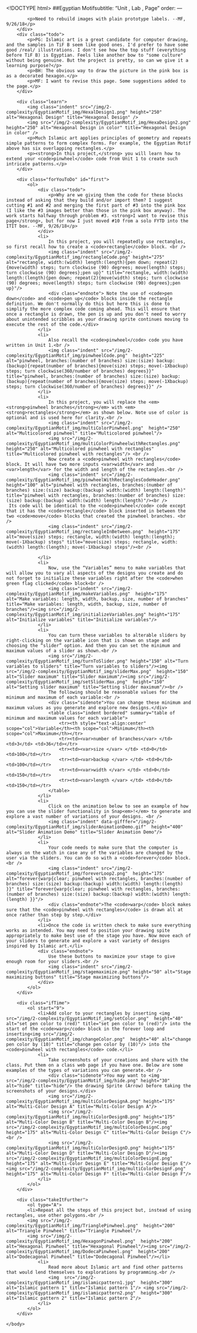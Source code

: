 <!DOCTYPE html>
<html lang="en">
    <head>
		<meta http-equiv="content-type" content="text/html; charset=utf-8" />
        <script type="text/javascript" src="/llab/loader.js"></script>
        <script type="text/javascript" src="/utilities/gifffer.min.js"></script>
        <script type="text/javascript">window.onload = function() {Gifffer();}</script>
        <link rel="stylesheet" type="text/css" href="/css/bjc-gifffer.css">
		<title>Unit 2 Optional Projects, Page 2</title>
    </head>

    <body>
        ##Egyptian Motifsubtitle: "Unit , Lab , Page"
order:
---
        <div class="todo">
            <p>Need to rebuild images with plain prototype labels. --MF, 9/26/18</p>
        </div>
        <div class="todo">
            <p>PG: Islamic art is a great candidate for computer drawing, and the samples in TiF B seem like good ones. I'd prefer to have some good /real/ illustrations. I don't see how the top stuff (everything before TiF B) is Egyptian. Feels like another bow to "some culture" without being genuine. But the project is pretty, so can we give it a learning purpose?</p>
            <p>BH: The obvious way to draw the picture in the pink box is as a decorated hexagon.</p>
            <p>MF: I want to revise this page. Some suggestions added to the page.</p>
        </div>
        
        <div class="learn">
            <img class="indent" src="/img/2-complexity/EgyptianMotif_img/HexalDesign1.png" height="250" alt="Hexagonal Design" title="Hexagonal Design" />
            <img src="/img/2-complexity/EgyptianMotif_img/HexaDesign2.png"  height="250" alt="Hexagonal Design in color" title="Hexagonal Design in color" />
            <p>Much Islamic art applies principles of geometry and repeats simple patterns to form complex forms. For example, the Egyptian Motif above has six overlapping rectangles.</p>
            <p><strong>In this project,</strong> you will learn how to extend your <code>pinwheel</code> code from Unit 1 to create such intricate patterns.</p>
        </div>
        
        <div class="forYouToDo" id="first">
            <ol>
                <div class="todo">
                    <p>Why are we giving them the code for these blocks instead of asking that they build and/or import them? I suggest cutting #1 and #2 and merging the first part of #3 into the pink box (I like the #3 images better than those in the pink box anyway). The work starts halfway through problem #3. <strong>I want to revise this page</strong>, but for now I just moved #10 from a solo FYTD into the ITIT box. --MF, 9/26/18</p>
                </div>
                <li> 
                    In this project, you will repeatedly use rectangles, so first recall how to create a <code>rectangle</code> block. <br />
                    <img class="indent" src="/img/2-complexity/EgyptianMotif_img/rectangleCode.png" height="275" alt="rectangle, width:(width) length:(length){pen down; repeat(2){move(width) steps; turn clockwise (90) degrees; move(length) steps; turn clockwise (90) degrees};pen up}" title="rectangle, width:(width) length:(length){pen down; repeat(2){move(width) steps; turn clockwise (90) degrees; move(length) steps; turn clockwise (90) degrees};pen up}"/>
                    <div class="endnote"> Note the use of <code>pen down</code> and <code>pen up</code> blocks inside the rectangle definition. We don't normally do this but here this is done to simplify the more complex code coming ahead. This will ensure that once a rectangle is drawn, the pen is up and you don’t need to worry about unintended scribbles as your drawing sprite continues moving to execute the rest of the code.</div>
                </li>
                <li>
                    Also recall the <code>pinwheel</code> code you have written in Unit 1.<br />
                    <img class="indent" src="/img/2-complexity/EgyptianMotif_img/pinwheelCode.png"  height="225" alt="pinwheel, branches:(number of branches) size:(size) backup:(backup){repeat(number of branches){move(size) steps; move(-1Xbackup) steps; turn clockwise(360/number of branches) degrees}}" title="pinwheel, branches:(number of branches) size:(size) backup:(backup){repeat(number of branches){move(size) steps; move(-1Xbackup) steps; turn clockwise(360/number of branches) degrees}}" />
                </li>
                <li>
                    In this project, you will replace the <em><strong>pinwheel branches</strong></em> with <em><strong>rectangles</strong></em> as shown below. Note use of color is optional and is used here for clarity.<br />
                    <img class="indent" src="/img/2-complexity/EgyptianMotif_img/multiColorPinwheel.png"  height="250" alt="Multicolored pinwheel" title="Multicolored pinwheel"/>
                    <img src="/img/2-complexity/EgyptianMotif_img/multiColorPinwheelwithRectangles.png" height="250" alt="Multicolored pinwheel with rectangles" title="Multicolored pinwheel with rectangles"/> <br />
                    Now create a <code>pinwheel with rectangles</code> block. It will have two more inputs <var>width</var> and <var>length</var> for the width and length of the rectangles.<br />
                    <img class="indent" src="/img/2-complexity/EgyptianMotif_img/pinwheelWithRectanglesCodeHeader.png"  height="100" alt="pinwheel with rectangles, branches:(number of branches) size:(size) backup:(backup) width:(width) length:(length)" title="pinwheel with rectangles, branches:(number of branches) size:(size) backup:(backup) width:(width) length:(length)"/><br />
     Its code will be identical to the <code>pinwheel</code> code except that it has the <code>rectangle</code> block inserted in between the two <code>move</code> blocks that created the pinwheel branches. <br />
                    <img class="indent" src="/img/2-complexity/EgyptianMotif_img/rectangleInBetween.png"  height="175" alt="move(size) steps; rectangle, width:(width) length:(length); move(-1Xbackup) steps" title="move(size) steps; rectangle, width:(width) length:(length); move(-1Xbackup) steps"/><br />
                    
                </li>
                <li>
                    Now, use the “Variables” menu to make variables that will allow you to vary all aspects of the designs you create and do not forget to initialize these variables right after the <code>when green flag clicked</code> block<br />
                    <img class="indent" src="/img/2-complexity/EgyptianMotif_img/makeVariables.png"  height="175" alt="Make variables: length, width, backup, size, number of branches" title="Make variables: length, width, backup, size, number of branches"/><img src="/img/2-complexity/EgyptianMotif_img/initializeVariables.png" height="175" alt="Initialize variables" title="Initialize variables"/>
                </li>
                <li>
                	You can turn these variables to alterable sliders by right-clicking on the variable icon that is shown on stage and choosing the “slider” option. And then you can set the minimum and maximum values of a slider as shown.<br />
                    <img src="/img/2-complexity/EgyptianMotif_img/turnToSlider.png" height="150" alt="Turn variables to sliders" title="Turn variables to sliders"/><img src="/img/2-complexity/EgyptianMotif_img/sliderMax.png"  height="150" alt="Slider maximum" title="Slider maximum"/><img src="/img/2-complexity/EgyptianMotif_img/setSliderMax.png"  height="150" alt="Setting slider maximum" title="Setting slider maximum"/><br />
                    The following should be reasonable values for the minimum and maximum of each variable:<br />
                    <div class="sidenote">You can change these minimum and maximum values as you generate and explore new designs.</div>
                    <table class="indent bordered" summary="table of minimum and maximum values for each variable">
                        <tr><th style="text-align:center" scope="col">Variable</th><th scope="col">Minimum</th><th scope="col">Maximum</th></tr>
                        <tr><td><var>number of branches</var> </td> <td>3</td> <td>36</td></tr>
                        <tr><td><var>size </var> </td> <td>0</td> <td>100</td></tr>
                        <tr><td><var>backup </var> </td> <td>0</td> <td>100</td></tr>
                        <tr><td><var>width </var> </td> <td>0</td> <td>150</td></tr>
                        <tr><td><var>length </var> </td> <td>0</td> <td>150</td></tr>
                    </table>
                </li>
                <li>
                    Click on the animation below to see an example of how you can use the slider functionality in Snap<em>!</em> to generate and explore a vast number of variations of your designs. <br />
                    <img class="indent" data-gifffer="/img/2-complexity/EgyptianMotif_img/sliderAnimationDemo.gif"  height="400" alt="Slider Animation Demo" title="Slider Animation Demo"/>
                </li>
                <li>
                	Your code needs to make sure that the computer is always on the watch in case any of the variables are changed by the user via the sliders. You can do so with a <code>forever</code> block.<br />
                    <img class="indent" src="/img/2-complexity/EgyptianMotif_img/foreverLoop2.png"  height="175" alt="forever{warp{clear; pinwheel with rectangles, branches:(number of branches) size:(size) backup:(backup) width:(width) length:(length) }}" title="forever{warp{clear; pinwheel with rectangles, branches:(number of branches) size:(size) backup:(backup) width:(width) length:(length) }}"/>
                    <div class="endnote">The <code>warp</code> block makes sure that the <code>pinwheel with rectangles</code> is drawn all at once rather than step by step.</div>
                </li>
                <li>Once the code is written check to make sure everything works as intended. You may need to position your drawing spite appropriately to make best use of the stage you have. Now move each of your sliders to generate and explore a vast variety of designs inspired by Islamic art.</li>
                <div class="endnote">
                    Use these buttons to maximize your stage to give enough room for your sliders.<br />
                    <img class="indent" src="/img/2-complexity/EgyptianMotif_img/stagemaximize.png" height="50" alt="Stage maximizing buttons" title="Stage maximizing buttons"/>
                </div>
			</ol>
		</div>
        
        <div class="ifTime">
            <ol start="9">
            	<li>Add color to your rectangles by inserting <img src="/img/2-complexity/EgyptianMotif_img/setColor.png"  height="40" alt="set pen color to (red)" title="set pen color to (red)"/> into the start of the <code>warp</code> block in the forever loop and inserting<img src="/img/2-complexity/EgyptianMotif_img/changeColor.png"  height="40" alt="change pen color by (10)" title="change pen color by (10)"/> into the <code>pinwheel with rectangles</code> code.</li>
                <li>
                    Take screenshots of your creations and share with the class. Put them on a class web page if you have one. Below are some examples of the types of variations you can generate.<br />
                    <div class="sidenote">You may want to <img src="/img/2-complexity/EgyptianMotif_img/hide.png" height="30" alt="hide" title="hide"/> the drawing Sprite (Arrow) before taking the screenshots of your designs.</div>
                    <img src="/img/2-complexity/EgyptianMotif_img/multiColorDesignA.png" height="175" alt="Multi-Color Design A" title="Multi-Color Design A"/>
                    <img src="/img/2-complexity/EgyptianMotif_img/multiColorDesignB.png" height="175" alt="Multi-Color Design B" title="Multi-Color Design B"/><img src="/img/2-complexity/EgyptianMotif_img/multiColorDesignC.png" height="175" alt="Multi-Color Design C" title="Multi-Color Design C"/><br />
                    <img src="/img/2-complexity/EgyptianMotif_img/multiColorDesignD.png" height="175" alt="Multi-Color Design D" title="Multi-Color Design D"/><img src="/img/2-complexity/EgyptianMotif_img/multiColorDesignE.png" height="175" alt="Multi-Color Design E" title="Multi-Color Design E"/><img src="/img/2-complexity/EgyptianMotif_img/multiColorDesignF.png" height="175" alt="Multi-Color Design F" title="Multi-Color Design F"/>
                </li>
            </ol>
        </div>
        
        <div class="takeItFurther">
            <ol type="A">
            <li>Repeat all the steps of this project but, instead of using rectangles, use other polygons.<br />
            <img src="/img/2-complexity/EgyptianMotif_img/TrianglePinwheel.png"  height="200" alt="Triangle Pinwheel" title="Triangle Pinwheel"/>
            <img src="/img/2-complexity/EgyptianMotif_img/HexagonPinwheel.png"  height="200" alt="Hexagonal Pinwheel" title="Hexagonal Pinwheel"/><img src="/img/2-complexity/EgyptianMotif_img/DodecaPinwheel.png"  height="200" alt="Dodecagonal Pinwheel" title="Dodecagonal Pinwheel"/></li>
                <li>
                    Read more about Islamic art and find other patterns that would lend themselves to explorations by programming.<br />
                    <img  src="/img/2-complexity/EgyptianMotif_img/islamicpattern1.jpg"  height="300" alt="Islamic pattern 1" title="Islamic pattern 1"/> <img src="/img/2-complexity/EgyptianMotif_img/islamicpattern2.png"  height="300" alt="Islamic pattern 2" title="Islamic pattern 2"/>
                </li>
            </ol>
        </div>
    
    </body>
</html>
